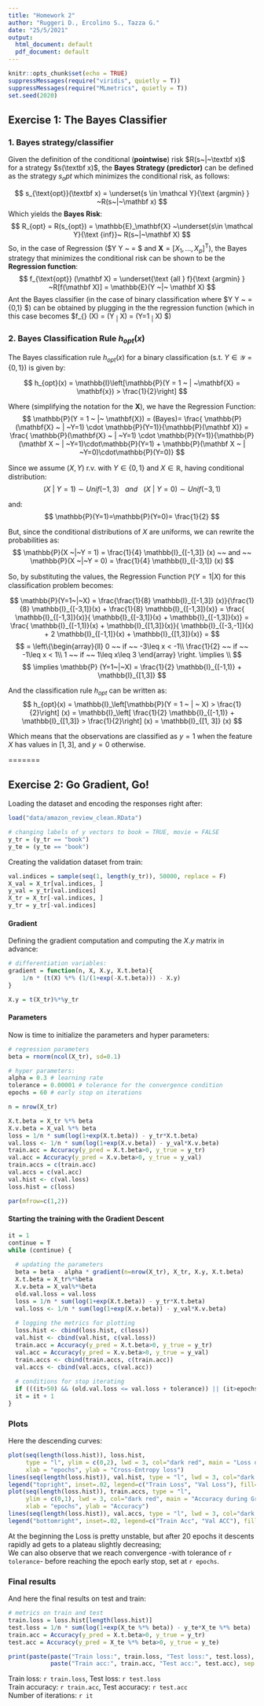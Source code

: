 ```yaml
---
title: "Homework 2"
author: "Ruggeri D., Ercolino S., Tazza G."
date: "25/5/2021"
output:
  html_document: default
  pdf_document: default
---
```


```r
knitr::opts_chunk$set(echo = TRUE)
suppressMessages(require("viridis", quietly = T))
suppressMessages(require("MLmetrics", quietly = T))
set.seed(2020)
```

## Exercise 1: The Bayes Classifier

### 1. Bayes strategy/classifier

Given the definition of the conditional (**pointwise**) risk $R(s~|~\textbf x)$ for a strategy $s(\textbf x)$, the **Bayes Strategy (predictor)** can be defined as the strategy $s_opt$ which minimizes the conditional risk, as follows:

$$
s_{\text{opt}}(\textbf x) = \underset{s \in \mathcal Y}{\text {argmin} } ~R(s~|~\mathbf x)
$$
Which yields the **Bayes Risk**:
$$
R_{opt} = R(s_{opt}) = \mathbb{E}_\mathbf{X} ~\underset{s\in \mathcal Y}{\text {inf}}~ R(s~|~\mathbf X)
$$
So, in the case of Regression ($Y ~\in ~ \mathcal Y ~ = \mathbb{R} $ and $\mathbf{X} = [X_1, ..., X_p]^\textsf{T}$), the Bayes strategy that minimizes the conditional risk can be shown to be the **Regression function**:
$$
f_{\text{opt}} (\mathbf X) = \underset{\text {all } f}{\text {argmin} } ~R[f(\mathbf X)] = \mathbb{E}(Y ~|~ \mathbf X)
$$
Ant the Bayes classifier (in the case of binary classification where $Y ~\in ~ \mathcal Y ~ = \{0,1\} $) can be obtained by plugging in the  the regression function (which in this case becomes $f_{\text{opt}} (\mathbf X) =  \mathbb{E}(Y ~|~ \mathbf X) = \mathbb{P}(Y=1 ~|~ \mathbf X) $)

### 2. Bayes Classification Rule $h_{opt}(x)$

The Bayes classification rule $h_{opt}(x)$ for a binary classification (s.t. $Y \in \mathcal{Y} = \{0,1\}$) is given by:

$$
h_{opt}(x) = \mathbb{I}\left[\mathbb{P}(Y = 1 ~ | ~\mathbf{X} = \mathbf{x}) > \frac{1}{2}\right]
$$

Where (simplifying the notation for the $\mathbf{X}$), we have the Regression Function:
$$
\mathbb{P}(Y = 1 ~ |~ \mathbf{X}) = (Bayes)= \frac{ \mathbb{P}(\mathbf{X} ~ | ~Y=1) \cdot \mathbb{P}(Y=1)}{\mathbb{P}(\mathbf X)} =   \frac{ \mathbb{P}(\mathbf{X} ~ | ~Y=1) \cdot \mathbb{P}(Y=1)}{\mathbb{P}(\mathbf X ~ | ~Y=1)\cdot\mathbb{P}(Y=1) + \mathbb{P}(\mathbf X ~ | ~Y=0)\cdot\mathbb{P}(Y=0)}
$$

Since we assume $(X,Y)$ r.v. with $Y \in \{0,1\}$ and $X \in \mathbb{R}$, having conditional distribution:
$$
(X ~|~Y = 1) \sim Unif(-1, 3) ~~~ and~~~ (X ~|~Y = 0) \sim Unif(-3, 1)
$$

and:
$$
\mathbb{P}(Y=1)=\mathbb{P}(Y=0)= \frac{1}{2}
$$ 

But, since the conditional distributions of $X$ are uniforms, we can rewrite the probabilities as:
$$
\mathbb{P}(X ~|~Y = 1) = \frac{1}{4} \mathbb{I}_{[-1,3]} (x) ~~ and ~~ \mathbb{P}(X ~|~Y = 0) = \frac{1}{4} \mathbb{I}_{[-3,1]} (x)  
$$


So, by substituting the values, the Regression Function $\mathbb{P}(Y=1|X)$ for this classification problem becomes:

$$
\mathbb{P}(Y=1~|~X) = \frac{\frac{1}{8} \mathbb{I}_{[-1,3]} (x)}{\frac{1}{8} \mathbb{I}_{[-3,1]}(x) + \frac{1}{8} \mathbb{I}_{[-1,3]}(x)} =  \frac{ \mathbb{I}_{[-1,3]}(x)}{ \mathbb{I}_{[-3,1]}(x) +  \mathbb{I}_{[-1,3]}(x)} = \frac{ \mathbb{I}_{[-1,1)}(x) + \mathbb{I}_{[1,3]}(x)}{ \mathbb{I}_{[-3,-1]}(x) + 2 \mathbb{I}_{[-1,1]}(x) +  \mathbb{I}_{[1,3]}(x)}  = 
$$
$$
 = \left\{\begin{array}{ll}
                  0 ~~ if ~~ -3\leq x < -1\\
                  \frac{1}{2} ~~ if ~~ -1\leq x < 1\\
                  1 ~~ if ~~ 1\leq x\leq 3
                \end{array}
              \right. \implies \\
$$
$$
 \implies \mathbb{P} (Y=1~|~X) = \frac{1}{2} \mathbb{I}_{[-1,1)} + \mathbb{I}_{[1,3]}
$$

And the classification rule $h_{opt}$ can be written as:
$$
h_{opt}(x) = \mathbb{I}_\left[\mathbb{P}(Y = 1 ~ | ~ X) > \frac{1}{2}\right] (x) = \mathbb{I}_\left[ \frac{1}{2} \mathbb{I}_{[-1,1)} + \mathbb{I}_{[1,3]} > \frac{1}{2}\right] (x) = \mathbb{I}_{[1, 3]} (x)
$$

Which means that the observations are classified as $y=1$ when the feature $X$ has values in $[1,3]$, and $y=0$ otherwise.



=======

## Exercise 2: Go Gradient, Go!

Loading the dataset and encoding the responses right after: 

```r
load("data/amazon_review_clean.RData")

# changing labels of y vectors to book = TRUE, movie = FALSE
y_tr = (y_tr == "book")
y_te = (y_te == "book")

```

Creating the validation dataset from train:

```r
val.indices = sample(seq(1, length(y_tr)), 50000, replace = F)
X_val = X_tr[val.indices, ]
y_val = y_tr[val.indices]
X_tr = X_tr[-val.indices, ]
y_tr = y_tr[-val.indices]
```

#### Gradient
Defining the gradient computation and computing the $X.y$ matrix in advance:

```r
# differentiation variables:
gradient = function(n, X, X.y, X.t.beta){
    1/n * (t(X) %*% (1/(1+exp(-X.t.beta))) - X.y)
}

X.y = t(X_tr)%*%y_tr
```

#### Parameters
Now is time to initialize the parameters and hyper parameters:

```r
# regression parameters
beta = rnorm(ncol(X_tr), sd=0.1)

# hyper parameters:
alpha = 0.3 # learning rate
tolerance = 0.00001 # tolerance for the convergence condition
epochs = 60 # early stop on iterations

n = nrow(X_tr)
```

```r
X.t.beta = X_tr %*% beta
X.v.beta = X_val %*% beta
loss = 1/n * sum(log(1+exp(X.t.beta)) - y_tr*X.t.beta)
val.loss <- 1/n * sum(log(1+exp(X.v.beta)) - y_val*X.v.beta)
train.acc = Accuracy(y_pred = X.t.beta>0, y_true = y_tr)
val.acc = Accuracy(y_pred = X.v.beta>0, y_true = y_val)
train.accs = c(train.acc)
val.accs = c(val.acc)
val.hist <- c(val.loss)
loss.hist = c(loss)

par(mfrow=c(1,2))
```

#### Starting the training with the Gradient Descent

```r
it = 1
continue = T
while (continue) {
  
  # updating the parameters 
  beta = beta - alpha * gradient(n=nrow(X_tr), X_tr, X.y, X.t.beta)
  X.t.beta = X_tr%*%beta
  X.v.beta = X_val%*%beta
  old.val.loss = val.loss
  loss = 1/n * sum(log(1+exp(X.t.beta)) - y_tr*X.t.beta)
  val.loss <- 1/n * sum(log(1+exp(X.v.beta)) - y_val*X.v.beta)
  
  # logging the metrics for plotting
  loss.hist <- cbind(loss.hist, c(loss))
  val.hist <- cbind(val.hist, c(val.loss))
  train.acc = Accuracy(y_pred = X.t.beta>0, y_true = y_tr)
  val.acc = Accuracy(y_pred = X.v.beta>0, y_true = y_val)
  train.accs <- cbind(train.accs, c(train.acc))
  val.accs <- cbind(val.accs, c(val.acc))
  
  # conditions for stop iterating
  if (((it>50) && (old.val.loss <= val.loss + tolerance)) || (it>epochs)){continue = F}
  it = it + 1
}

```

### Plots
Here the descending curves:

```r
plot(seq(length(loss.hist)), loss.hist, 
     type = "l", ylim = c(0,2), lwd = 3, col="dark red", main = "Loss during Gradient Descent",
     xlab = "epochs", ylab = "Cross-Entropy loss")
lines(seq(length(loss.hist)), val.hist, type = "l", lwd = 3, col="dark blue")
legend("topright", inset=.02, legend=c("Train Loss", "Val Loss"), fill=c("dark red", "dark blue"))
plot(seq(length(loss.hist)), train.accs, type = "l",
     ylim = c(0,1), lwd = 3, col="dark red", main = "Accuracy during Gradient Descent",
     xlab = "epochs", ylab = "Accuracy")
lines(seq(length(loss.hist)), val.accs, type = "l", lwd = 3, col="dark blue")
legend("bottomright", inset=.02, legend=c("Train Acc", "Val ACC"), fill=c("dark red", "dark blue"))
```

At the beginning the Loss is pretty unstable, but after 20 epochs it descents rapidly ad gets to a plateau slightly decreasing; <br>
We can also observe that we reach convergence -with tolerance of `r tolerance`- before reaching the epoch early stop, set at `r epochs`.

### Final results
And here the final results on test and train:

```r
# metrics on train and test
train.loss = loss.hist[length(loss.hist)]
test.loss = 1/n * sum(log(1+exp(X_te %*% beta)) - y_te*X_te %*% beta)
train.acc = Accuracy(y_pred = X.t.beta>0, y_true = y_tr)
test.acc = Accuracy(y_pred = X_te %*% beta>0, y_true = y_te)

print(paste(paste("Train loss:", train.loss, "Test loss:", test.loss), 
            paste("Train acc:", train.acc, "Test acc:", test.acc), sep = "\n"))
```
Train loss: `r train.loss`,  Test loss: `r test.loss` \
Train accuracy: `r train.acc`,  Test accuracy: `r test.acc` \
Number of iterations: `r it`
